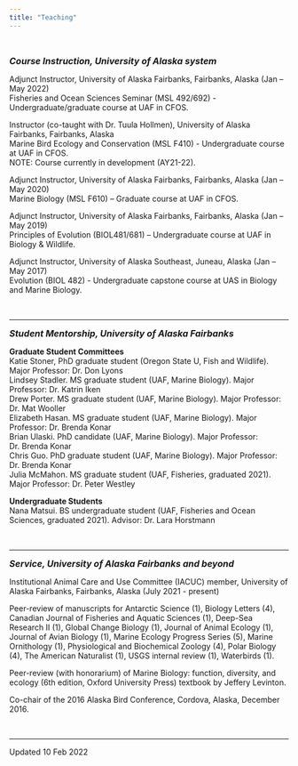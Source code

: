 ```yaml
---
title: "Teaching"
---
```

<p>&nbsp;</p>
<font size="3"><b><i>Course Instruction, University of Alaska system</b></i></font>
<p>Adjunct Instructor, University of Alaska Fairbanks, Fairbanks, Alaska (Jan – May 2022)
<br>Fisheries and Ocean Sciences Seminar (MSL 492/692) - Undergraduate/graduate course at UAF in CFOS.
<p>Instructor (co-taught with Dr. Tuula Hollmen), University of Alaska Fairbanks, Fairbanks, Alaska
<br>Marine Bird Ecology and Conservation (MSL F410) - Undergraduate course at UAF in CFOS.
<br>NOTE: Course currently in development (AY21-22).
<p>Adjunct Instructor, University of Alaska Fairbanks, Fairbanks, Alaska (Jan – May 2020)
<br>Marine Biology (MSL F610) – Graduate course at UAF in CFOS.
<p>Adjunct Instructor, University of Alaska Fairbanks, Fairbanks, Alaska (Jan – May 2019)
<br>Principles of Evolution (BIOL481/681) – Undergraduate course at UAF in Biology & Wildlife.
<p>Adjunct Instructor, University of Alaska Southeast, Juneau, Alaska (Jan – May 2017)
<br>Evolution (BIOL 482) - Undergraduate capstone course at UAS in Biology and Marine Biology.
<p>&nbsp;</p>
<HR>
<font size="3"><b><i>Student Mentorship, University of Alaska Fairbanks</b></i></font>

**Graduate Student Committees**
<br>Katie Stoner, PhD graduate student (Oregon State U, Fish and Wildlife). Major Professor: Dr. Don Lyons
<br>Lindsey Stadler. MS graduate student (UAF, Marine Biology). Major Professor: Dr. Katrin Iken
<br>Drew Porter. MS graduate student (UAF, Marine Biology). Major Professor: Dr. Mat Wooller
<br>Elizabeth Hasan. MS graduate student (UAF, Marine Biology). Major Professor: Dr. Brenda Konar
<br>Brian Ulaski. PhD candidate (UAF, Marine Biology). Major Professor: Dr. Brenda Konar
<br>Chris Guo. PhD graduate student (UAF, Marine Biology). Major Professor: Dr. Brenda Konar
<br>Julia McMahon. MS graduate student (UAF, Fisheries, graduated 2021). Major Professor: Dr. Peter Westley

**Undergraduate Students**
<br>Nana Matsui. BS undergraduate student (UAF, Fisheries and Ocean Sciences, graduated 2021). Advisor: Dr. Lara Horstmann
<p>&nbsp;</p>
<HR>
<font size="3"><b><i>Service, University of Alaska Fairbanks and beyond</b></i></font>

Institutional Animal Care and Use Committee (IACUC) member, University of Alaska Fairbanks, Fairbanks, Alaska (July 2021 - present)

Peer-review of manuscripts for Antarctic Science (1), Biology Letters (4), Canadian Journal of Fisheries and Aquatic Sciences (1), Deep-Sea Research II (1), Global Change Biology (1), Journal of Animal Ecology (1), Journal of Avian Biology (1), Marine Ecology Progress Series (5), Marine Ornithology (1), Physiological and Biochemical Zoology (4), Polar Biology (4), The American Naturalist (1), USGS internal review (1), Waterbirds (1).

Peer-review (with honorarium) of Marine Biology: function, diversity, and ecology (6th edition, Oxford University Press) textbook by Jeffery Levinton.

Co-chair of the 2016 Alaska Bird Conference, Cordova, Alaska, December 2016.
<p>&nbsp;</p>
<HR>
Updated 10 Feb 2022